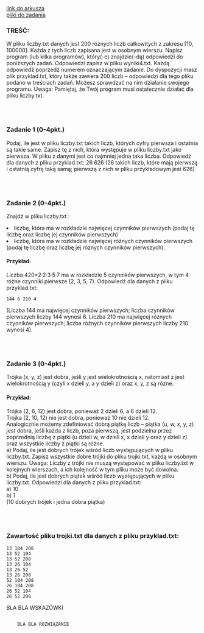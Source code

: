 
<div className="box_link"><a className="link" target="_blank" href="https://cke.gov.pl/images/_EGZAMIN_MATURALNY_OD_2015/Arkusze_egzaminacyjne/2022/Informatyka/poziom_rozszerzony/EINP-R2-100-2205.pdf">link do arkusza</a>
<br/>
<a className="link" href="https://cke.gov.pl/images/_EGZAMIN_MATURALNY_OD_2015/Arkusze_egzaminacyjne/2022/Informatyka/poziom_rozszerzony/Dane_2205.zip">pliki do zadania</a>
<br/>
</div>

### TREŚĆ:
W pliku liczby.txt danych jest 200 różnych liczb całkowitych z zakresu [10, 100000].
Każda z tych liczb zapisana jest w osobnym wierszu.
Napisz program (lub kilka programów), który(-e) znajdzie(-dą) odpowiedzi do poniższych
zadań. Odpowiedzi zapisz w pliku wyniki4.txt. Każdą odpowiedź poprzedź numerem
oznaczającym zadanie.
Do dyspozycji masz plik przyklad.txt, który także zawiera 200 liczb – odpowiedzi dla
tego pliku podano w treściach zadań. Możesz sprawdzać na nim działanie swojego
programu.
Uwaga: Pamiętaj, że Twój program musi ostatecznie działać dla pliku liczby.txt.

<br/><br/>

### Zadanie 1   (0-4pkt.)
Podaj, ile jest w pliku liczby.txt takich liczb, których cyfry pierwsza i ostatnia są takie
same. Zapisz tę z nich, która występuje w pliku liczby.txt jako pierwsza.
W pliku z danymi jest co najmniej jedna taka liczba.
Odpowiedź dla danych z pliku przyklad.txt: 26 626
(26 takich liczb, które mają pierwszą i ostatnią cyfrę taką samą; pierwszą z nich w pliku
przykładowym jest 626)

<br/><br/>

### Zadanie 2   (0-4pkt.)
Znajdź w pliku liczby.txt :
<li> liczbę, która ma w rozkładzie najwięcej czynników pierwszych (podaj tę liczbę oraz liczbę
jej czynników pierwszych) </li>
<li>liczbę, która ma w rozkładzie najwięcej różnych czynników pierwszych (podaj tę liczbę
oraz liczbę jej różnych czynników pierwszych).</li>

#### Przykład:
Liczba 420=2·2·3·5·7 ma w rozkładzie 5 czynników pierwszych, w tym 4 różne
czynniki pierwsze (2, 3, 5, 7).
Odpowiedź dla danych z pliku przyklad.txt: 

```
144 6 210 4
```
(Liczba 144 ma najwięcej czynników pierwszych; liczba czynników pierwszych liczby 144
wynosi 6. Liczba 210 ma najwięcej różnych czynników pierwszych; liczba różnych czynników
pierwszych liczby 210 wynosi 4).

<br/><br/>

### Zadanie 3   (0-4pkt.)
Trójka (x, y, z) jest dobra, jeśli y jest wielokrotnością x, natomiast z jest wielokrotnością y
(czyli x dzieli y, a y dzieli z) oraz x, y, z są różne.
#### Przykład: 
Trójka (2, 6, 12) jest dobra, ponieważ 2 dzieli 6, a 6 dzieli 12. <br/>
Trójka (2, 10, 12) nie jest dobra, ponieważ 10 nie dzieli 12. <br/>
Analogicznie możemy zdefiniować dobrą piątkę liczb – piątka (u, w, x, y, z) jest dobra, jeśli
każda z liczb, poza pierwszą, jest podzielna przez poprzednią liczbę z piątki (u dzieli w,
w dzieli x, x dzieli y oraz y dzieli z) oraz wszystkie liczby z piątki są różne.<br/>
<span className="bold">a)</span> Podaj, ile jest dobrych trójek wśród liczb występujących w pliku liczby.txt. Zapisz
wszystkie dobre trójki do pliku trojki.txt, każdą w osobnym wierszu.
Uwaga: Liczby z trójki nie muszą występować w pliku liczby.txt w kolejnych
wierszach, a ich kolejność w tym pliku może być dowolna.<br/>
<span className="bold">b)</span> Podaj, ile jest dobrych piątek wśród liczb występujących w pliku liczby.txt.
Odpowiedzi dla danych z pliku przyklad.txt:<br/>
<span className="bold">a)</span> 10<br/>
<span className="bold">b)</span> 1<br/>
(10 dobrych trójek i jedna dobra piątka)

<br/><br/>

### Zawartość pliku trojki.txt dla danych z pliku przyklad.txt:

```
13 104 208
13 52 104
13 52 208
13 26 104
13 26 52
13 26 208
52 104 208
26 104 208
26 52 104
26 52 208
```

<Dropdown title="WSKAZÓWKI">
    <p>
    BLA BLA WSKAZÓWKI
    </p>
</Dropdown>

<Dropdown title="PRZYKŁADOWE ROZWIĄZANIE">
    <Code>
    BLA BLA ROZWIĄZANIE
    </Code>
</Dropdown>